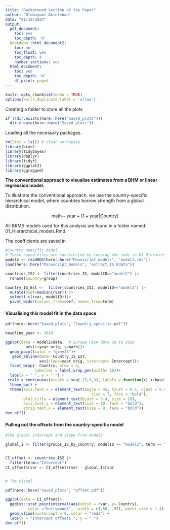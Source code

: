 ```yaml
---
title: "Background Section of the Paper"
author: "Oluwayomi Akinfenwa"
date: "01/10/2024"
output:
  pdf_document:
    toc: yes
    toc_depth: '4'
  bookdown::html_document2:
    toc: no
    toc_float: yes
    toc_depth: 4
    number_sections: yes
  html_document:
    toc: yes
    toc_depth: '4'
    df_print: paged
---
```


```r
knitr::opts_chunk$set(echo = TRUE)
options(knitr.duplicate.label = 'allow')
```

Creating a folder to store all the plots

```r
if (!dir.exists(here::here("Saved_plots")))
  dir.create(here::here("Saved_plots"))
```

Loading all the necessary packages.

```r
rm(list = ls()) # clear workspace
library(brms)
library(tidybayes)
library(dbplyr)
library(tidyr)
library(ggplot2)
library(ggragged)
```


**The conventional approach to visualise estimates from a BHM or linear regression model.**

To illustrate the conventional approach, we use the country-specific hierarchical model, where countries borrow strength from a global distribution.

$$ \text{math} \sim \; \text{year} + (1 + \text{year} | \text{Country}) $$

All BRMS models used for this analysis are found in a folder named: 01_Hierarchical_models.Rmd.

The coefficients are saved in 

```r

#Country specific model
# These saved files are constructed by running the code in 01_Hierarchical_models.Rmd
model2 <- readRDS(here::here("Manuscript_models", "model2.rds"))
load(here::here("Manuscript_models", "extract_IS.Rdata"))
```


```r

countries_IS2 <- filter(countries_IS, modelID=="model2") |>
  rename(Country=group)

Country_IS_Est <-  filter(countries_IS2, modelID=="model2") |> 
  mutate(coef=median(rvar)) |> 
  select(-c(rvar, modelID))|>
  pivot_wider(values_from=coef, names_from=term)

```


#### Visualising this model fit in the data space

```r

pdf(here::here("Saved_plots", "Country_specific.pdf"))

baseline_year <- 2018

ggplot(data = model2$data,  # Europe PISA data up to 2018
         aes(x=year_orig, y=math))+
  geom_point(color = "grey25")+
   geom_abline(data= Country_IS_Est, 
               aes(slope=year_orig, intercept= Intercept))+
  facet_wrap(~ Country, nrow = 6,
             labeller = label_wrap_gen(width= 10))+
  labs(x = " ", y = " ") +
 scale_x_continuous(breaks = seq(-15,0,3), labels = function(x) x+baseline_year)+
  theme_bw() +
  theme(axis.text.x = element_text(angle = 45, hjust = 0.5, vjust = 0.5,
                                      size = 7, face = "bold"),
        plot.title = element_text(hjust = 0.4, size = 10),
        axis.text.y = element_text(size = 10, face = "bold"),
        strip.text.x = element_text(size = 9, face = "bold"))
dev.off()
```

#### Pulling out the offsets from the country-specific model

```r
#The global intercept and slope from model2

global_I <- filter(groups_IS_by_country, modelID == "model2", term == "Intercept")


CI_offset <- countries_IS2 |> 
  filter(term=="Intercept")
CI_offset$rvar <- CI_offset$rvar - global_I$rvar 


# The visual

pdf(here::here("Saved_plots", "offset.pdf"))

ggplot(data = CI_offset)+
  ggdist::stat_pointinterval(aes(xdist = rvar, y= Country),
          color ="burlywood4", .width = c(.50, .95), point_size = 1.4)+
  geom_vline(xintercept = 0, color = "red3") +
  labs(x = "Intercept offsets ", y = " ")
dev.off()
```

